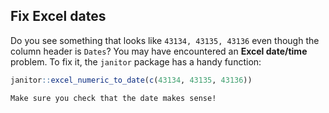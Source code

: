 ## Fix Excel dates

Do you see something that looks like `43134, 43135, 43136` even though the column header is `Dates`? You may have encountered an **Excel date/time** problem. To fix it, the `janitor` package has a handy function:
    
```r
janitor::excel_numeric_to_date(c(43134, 43135, 43136))
```

```block
Make sure you check that the date makes sense!
```